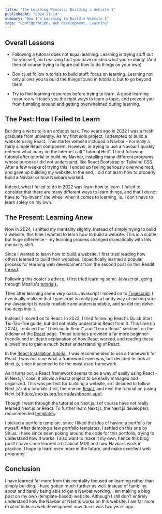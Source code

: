 ---
title: "The Learning Process: Building a Website 1"
publishedAt: "2024-11-14"
summary: "How I'm Learning to Build a Website 1"
tags: "Configuration, Web development, Learning"
---

## Overall Lessons

- Following a tutorial does not equal learning. Learning is trying stuff out for yourself, and realizing that you have no idea what you're doing! (And then of course trying to figure out how to do things on your own)

- Don't just follow tutorials to build stuff: focus on learning. Learning not only allows you to build the things found in tutorials, but to go beyond them.

- Try to find learning resources before trying to learn. A good learning resource will teach you the right ways to learn a topic, and prevent you from fumbling around and getting overwhelmed during learning.

## The Past: How I Failed to Learn

Building a website is an arduous task. Two years ago in 2022 I was a fresh graduate from university. As my first solo project, I attempted to build a website using React. This starter website included a Navbar - normally a fairly simple React component. However, in trying to use a Navbar I quickly entered what many on the Internet call "Tutorial Hell". I tried following tutorial after tutorial to build my Navbar, installing many different programs whose purpose I did not understand, like React Bootstrap or Tailwind CSS. After a few weeks of trying this, I ended up feeling seriously overwhelmed, and gave up building my website. In the end, I did not learn how to properly build a Navbar or how Navbars worked.

Indeed, what I failed to do in 2022 was learn how to learn. I failed to consider that there are many different ways to learn things, and that I do not have to "re-invent" the wheel when it comes to learning, ie. I don't have to learn solely on my own.

## The Present: Learning Anew

Now in 2024, I shifted my mentality slightly. Instead of simply trying to build a website, this time I wanted to learn how to build a website. This is a subtle but huge difference - my learning process changed dramatically with this mentality shift.

Since I wanted to learn how to build a website, I first tried reading how others learned to build their websites. I specifically learned a popular process for learning web development from the second post on this Reddit [thread](https://www.reddit.com/r/learnprogramming/comments/1f9s8xr/finished_my_cs_degree_and_know_nothing_about/).

Following this poster's advice, I first tried learning some Javascript, going through Mozilla's [tutorials](https://developer.mozilla.org/en-US/docs/Learn/JavaScript/First_steps).

Then after learning some very basic Javascript I moved on to [Typescript](https://www.typescriptlang.org/docs/handbook/typescript-from-scratch.html). I eventually realized that Typescript is really just a handy way of making sure my Javascript is easily readable and understandable, and so did not delve too deep into it.

Instead, I moved on to React. In 2022, I tried following React's Quick Start Tic-Tac-Toe guide, but did not really understand React from it. This time (in 2024), I noticed the "Thinking in React" and "Learn React" sections on the sidebar of the [React](https://react.dev/learn) page. These tutorials provided a far more beginner-friendly and in-depth explanation of how React worked, and reading these allowed me to gain a much better understanding of React.

In the [React Installation tutorial](https://react.dev/learn/start-a-new-react-project), I was recommended to use a framework for React. I was not sure what a framework even was, but decided to look at Next.js, since it seemed to be the most used framework.

As it turns out, a React framework seems to be a way of easily using React - in Next.js' case, it allows a React project to be easily managed and organized. This was perfect for building a website, so I decided to follow Next.js' intro tutorials: first, the one on [React](https://nextjs.org/learn/react-foundations), and next the tutorial on (using Next.js)[https://nextjs.org/learn/dashboard-app].

Though I went through the tutorial on Next.js, I of course have not really learned Next.js or React. To further learn Next.js, the Next.js developers recommended [templates](https://vercel.com/templates/next.js).

I picked a portfolio template, since I liked the idea of having a portfolio for myself. After demoing a few portfolio templates, I settled on this one by Sirius. I have since been poking around the code for this portfolio, trying to understand how it works. I also want to make it my own, hence this blog post! I have since learned a bit about MDX and how Navbars work in practice. I hope to learn even more in the future, and make excellent web programs!

## Conclusion

I have learned far more from this mentality focused on learning rather than simply building. I have gotten much further as well; instead of fumbling about and barely being able to get a Navbar working, I am making a blog post on my own (template-based) website. Although I still don't entirely understand how the Navbar or Next.js works on this website, I am far more excited to learn web development now than I was two years ago.
